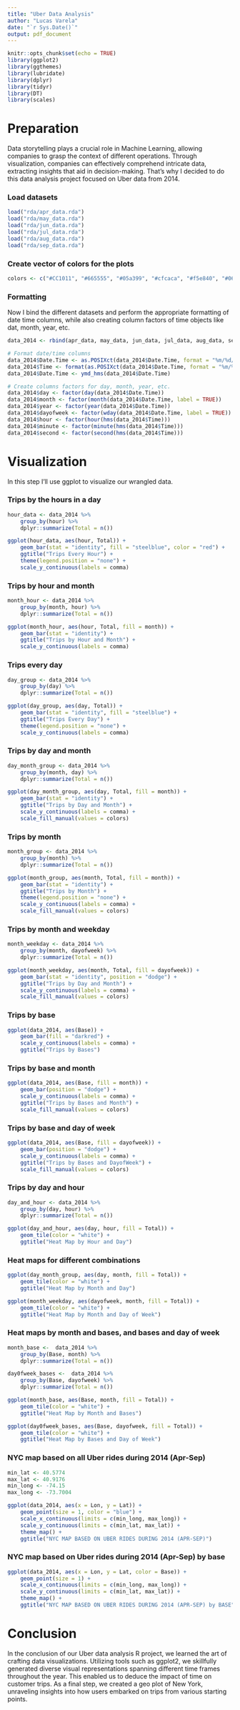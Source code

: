 ```yaml
---
title: "Uber Data Analysis"
author: "Lucas Varela"
date: "`r Sys.Date()`"
output: pdf_document
---
```


```r
knitr::opts_chunk$set(echo = TRUE)
library(ggplot2)
library(ggthemes)
library(lubridate)
library(dplyr)
library(tidyr)
library(DT)
library(scales)
```

# Preparation

Data storytelling plays a crucial role in Machine Learning, allowing companies to grasp the context of different operations. Through visualization, companies can effectively comprehend intricate data, extracting insights that aid in decision-making. That's why I decided to do this data analysis project focused on Uber data from 2014.

### Load datasets

```r
load("rda/apr_data.rda")
load("rda/may_data.rda")
load("rda/jun_data.rda")
load("rda/jul_data.rda")
load("rda/aug_data.rda")
load("rda/sep_data.rda")
```

### Create vector of colors for the plots

```r
colors <- c("#CC1011", "#665555", "#05a399", "#cfcaca", "#f5e840", "#0683c9", "#e075b0")
```

### Formatting

Now I bind the different datasets and perform the appropriate formatting of date time columns, while also creating column factors of time objects like dat, month, year, etc.

```r
data_2014 <- rbind(apr_data, may_data, jun_data, jul_data, aug_data, sep_data)

# Format date/time columns
data_2014$Date.Time <- as.POSIXct(data_2014$Date.Time, format = "%m/%d/%Y %H:%M:%S")
data_2014$Time <- format(as.POSIXct(data_2014$Date.Time, format = "%m/%d/%Y %H:%M:%S"), format = "%H:%M:%S")
data_2014$Date.Time <- ymd_hms(data_2014$Date.Time)

# Create columns factors for day, month, year, etc.
data_2014$day <- factor(day(data_2014$Date.Time))
data_2014$month <- factor(month(data_2014$Date.Time, label = TRUE))
data_2014$year <- factor(year(data_2014$Date.Time))
data_2014$dayofweek <- factor(wday(data_2014$Date.Time, label = TRUE))
data_2014$hour <- factor(hour(hms(data_2014$Time)))
data_2014$minute <- factor(minute(hms(data_2014$Time)))
data_2014$second <- factor(second(hms(data_2014$Time)))
```

# Visualization

In this step I'll use ggplot to visualize our wrangled data.

### Trips by the hours in a day

```r
hour_data <- data_2014 %>%
	group_by(hour) %>%
	dplyr::summarize(Total = n())

ggplot(hour_data, aes(hour, Total)) + 
	geom_bar(stat = "identity", fill = "steelblue", color = "red") +
	ggtitle("Trips Every Hour") +
	theme(legend.position = "none") +
	scale_y_continuous(labels = comma)
```

### Trips by hour and month

```r
month_hour <- data_2014 %>%
	group_by(month, hour) %>%
	dplyr::summarize(Total = n())

ggplot(month_hour, aes(hour, Total, fill = month)) + 
	geom_bar(stat = "identity") +
	ggtitle("Trips by Hour and Month") +
	scale_y_continuous(labels = comma)
```

### Trips every day

```r
day_group <- data_2014 %>%
	group_by(day) %>%
	dplyr::summarize(Total = n())

ggplot(day_group, aes(day, Total)) + 
	geom_bar(stat = "identity", fill = "steelblue") +
	ggtitle("Trips Every Day") +
	theme(legend.position = "none") +
	scale_y_continuous(labels = comma)
```

### Trips by day and month

```r
day_month_group <- data_2014 %>%
	group_by(month, day) %>%
	dplyr::summarize(Total = n())

ggplot(day_month_group, aes(day, Total, fill = month)) + 
	geom_bar(stat = "identity") +
	ggtitle("Trips by Day and Month") +
	scale_y_continuous(labels = comma) +
	scale_fill_manual(values = colors)
```

### Trips by month

```r
month_group <- data_2014 %>%
	group_by(month) %>%
	dplyr::summarize(Total = n())

ggplot(month_group, aes(month, Total, fill = month)) + 
	geom_bar(stat = "identity") +
	ggtitle("Trips by Month") +
	theme(legend.position = "none") +
	scale_y_continuous(labels = comma) +
	scale_fill_manual(values = colors)
```

### Trips by month and weekday

```r
month_weekday <- data_2014 %>%
	group_by(month, dayofweek) %>%
	dplyr::summarize(Total = n())

ggplot(month_weekday, aes(month, Total, fill = dayofweek)) + 
	geom_bar(stat = "identity", position = "dodge") +
	ggtitle("Trips by Day and Month") +
	scale_y_continuous(labels = comma) +
	scale_fill_manual(values = colors)
```

### Trips by base

```r
ggplot(data_2014, aes(Base)) + 
	geom_bar(fill = "darkred") +
	scale_y_continuous(labels = comma) +
	ggtitle("Trips by Bases")
```

### Trips by base and month

```r
ggplot(data_2014, aes(Base, fill = month)) + 
	geom_bar(position = "dodge") +
	scale_y_continuous(labels = comma) +
	ggtitle("Trips by Bases and Month") +
	scale_fill_manual(values = colors)
```

### Trips by base and day of week

```r
ggplot(data_2014, aes(Base, fill = dayofweek)) + 
	geom_bar(position = "dodge") +
	scale_y_continuous(labels = comma) +
	ggtitle("Trips by Bases and DayofWeek") +
	scale_fill_manual(values = colors)
```

### Trips by day and hour

```r
day_and_hour <- data_2014 %>%
	group_by(day, hour) %>%
	dplyr::summarize(Total = n())

ggplot(day_and_hour, aes(day, hour, fill = Total)) +
	geom_tile(color = "white") +
	ggtitle("Heat Map by Hour and Day")
```

### Heat maps for different combinations

```r
ggplot(day_month_group, aes(day, month, fill = Total)) +
	geom_tile(color = "white") +
	ggtitle("Heat Map by Month and Day")

ggplot(month_weekday, aes(dayofweek, month, fill = Total)) +
	geom_tile(color = "white") +
	ggtitle("Heat Map by Month and Day of Week")
```

### Heat maps by month and bases, and bases and day of week

```r
month_base <-  data_2014 %>%
	group_by(Base, month) %>%
	dplyr::summarize(Total = n()) 

day0fweek_bases <-  data_2014 %>%
	group_by(Base, dayofweek) %>%
	dplyr::summarize(Total = n()) 

ggplot(month_base, aes(Base, month, fill = Total)) +
	geom_tile(color = "white") +
	ggtitle("Heat Map by Month and Bases")

ggplot(day0fweek_bases, aes(Base, dayofweek, fill = Total)) +
	geom_tile(color = "white") +
	ggtitle("Heat Map by Bases and Day of Week")
```

### NYC map based on all Uber rides during 2014 (Apr-Sep)

```r
min_lat <- 40.5774
max_lat <- 40.9176
min_long <- -74.15
max_long <- -73.7004

ggplot(data_2014, aes(x = Lon, y = Lat)) +
	geom_point(size = 1, color = "blue") +
	scale_x_continuous(limits = c(min_long, max_long)) +
	scale_y_continuous(limits = c(min_lat, max_lat)) +
	theme_map() +
	ggtitle("NYC MAP BASED ON UBER RIDES DURING 2014 (APR-SEP)")
```

### NYC map based on Uber rides during 2014 (Apr-Sep) by base

```r
ggplot(data_2014, aes(x = Lon, y = Lat, color = Base)) +
	geom_point(size = 1) +
	scale_x_continuous(limits = c(min_long, max_long)) +
	scale_y_continuous(limits = c(min_lat, max_lat)) +
	theme_map() +
	ggtitle("NYC MAP BASED ON UBER RIDES DURING 2014 (APR-SEP) by BASE")
```


# Conclusion
In the conclusion of our Uber data analysis R project, we learned the art of crafting data visualizations. Utilizing tools such as ggplot2, we skillfully generated diverse visual representations spanning different time frames throughout the year. This enabled us to deduce the impact of time on customer trips. As a final step, we created a geo plot of New York, unraveling insights into how users embarked on trips from various starting points.